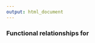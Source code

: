 ---
output: html_document
---

<h3>Functional relationships for <script type="math/tex">\\\\X \sim Poisson(\lambda),\;\;\lambda \in [0,\infty), x=0,1,...;</script>
</h3>
$$
\\begin{aligned}
p(x|\\lambda)&=\\frac{e^{-\\lambda}\\lambda^{x}}{x!}\\\\\\\\
F(x|\\lambda)&=\\sum_{i=0}^{x}\\left(\\frac{e^{-\\lambda}\\lambda^{i}}{i!}\\right)\\\\\\\\
h(x)&=\\frac{\\lambda{e}^{-\\lambda{t}}}{e^{-\\lambda{t}}}=\\lambda\\\\\\\\\\
E[X]&=\\lambda\\\\\\\\
Var[X]&=\\lambda
\\end{aligned}
$$

